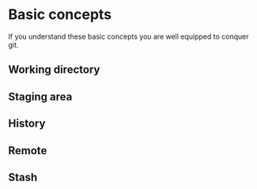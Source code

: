 # Basic concepts

If you understand these basic concepts you are well equipped to conquer git.

## Working directory

## Staging area

## History

## Remote

## Stash